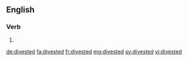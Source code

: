 ==English==

===Verb===
{{head|en|verb form}}

# {{en-past of|divest}}

[[de:divested]]
[[fa:divested]]
[[fr:divested]]
[[mg:divested]]
[[sv:divested]]
[[vi:divested]]
